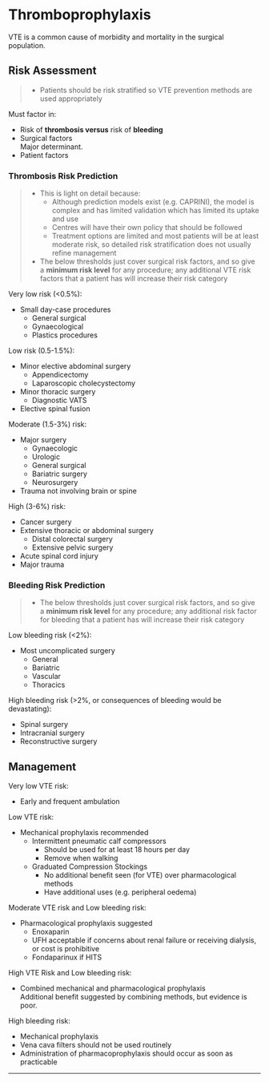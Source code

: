 # Thromboprophylaxis


VTE is a common cause of morbidity and mortality in the surgical population.


## Risk Assessment

> * Patients should be risk stratified so VTE prevention methods are used appropriately


Must factor in:

* Risk of **thrombosis versus** risk of **bleeding**
* Surgical factors  
Major determinant.
* Patient factors


### Thrombosis Risk Prediction

> * This is light on detail because:
>	* Although prediction models exist (e.g. CAPRINI), the model is complex and has limited validation which has limited its uptake and use
>	* Centres will have their own policy that should be followed
>	* Treatment options are limited and most patients will be at least moderate risk, so detailed risk stratification does not usually refine management
> * The below thresholds just cover surgical risk factors, and so give a **minimum risk level** for any procedure; any additional VTE risk factors that a patient has will increase their risk category


Very low risk (<0.5%):

* Small day-case procedures
	* General surgical
	* Gynaecological
	* Plastics procedures


Low risk (0.5-1.5%):

* Minor elective abdominal surgery
	* Appendicectomy
	* Laparoscopic cholecystectomy
* Minor thoracic surgery
	* Diagnostic VATS
* Elective spinal fusion


Moderate (1.5-3%) risk:

* Major surgery
	* Gynaecologic
	* Urologic
	* General surgical
	* Bariatric surgery
	* Neurosurgery
* Trauma not involving brain or spine


High (3-6%) risk:

* Cancer surgery
* Extensive thoracic or abdominal surgery
	* Distal colorectal surgery
	* Extensive pelvic surgery
* Acute spinal cord injury
* Major trauma

### Bleeding Risk Prediction

> * The below thresholds just cover surgical risk factors, and so give a **minimum risk level** for any procedure; any additional risk factor for bleeding that a patient has will increase their risk category

Low bleeding risk (<2%):

* Most uncomplicated surgery
	* General
	* Bariatric
	* Vascular
	* Thoracics


High bleeding risk (>2%, or consequences of bleeding would be devastating):

* Spinal surgery
* Intracranial surgery
* Reconstructive surgery


## Management

Very low VTE risk:

* Early and frequent ambulation


Low VTE risk:

* Mechanical prophylaxis recommended
	* Intermittent pneumatic calf compressors
		* Should be used for at least 18 hours per day
		* Remove when walking
	* Graduated Compression Stockings
		* No additional benefit seen (for VTE) over pharmacological methods
		* Have additional uses (e.g. peripheral oedema)


Moderate VTE risk and Low bleeding risk:

* Pharmacological prophylaxis suggested
	* Enoxaparin
	* UFH acceptable if concerns about renal failure or receiving dialysis, or cost is prohibitive
	* Fondaparinux if HITS


High VTE Risk and Low bleeding risk:

* Combined mechanical and pharmacological prophylaxis  
Additional benefit suggested by combining methods, but evidence is poor.


High bleeding risk:

* Mechanical prophylaxis
* Vena cava filters should not be used routinely
* Administration of pharmacoprophylaxis should occur as soon as practicable


---